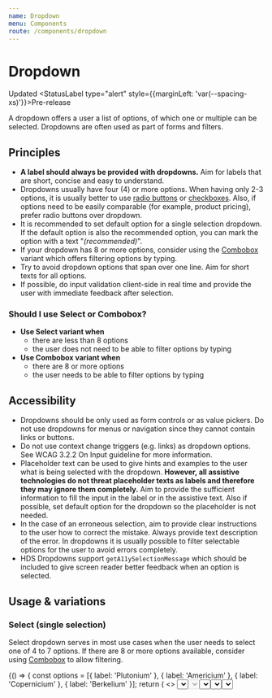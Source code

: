 ```yaml
---
name: Dropdown
menu: Components
route: /components/dropdown
---
```





# Dropdown

<StatusLabel type="error">Updated</StatusLabel> 
<StatusLabel type="alert" style={{marginLeft: 'var(--spacing-xs)'}}>Pre-release</StatusLabel>

<LargeParagraph>
  A dropdown offers a user a list of options, of which one or multiple can be selected. Dropdowns are often used as part of forms and filters.
</LargeParagraph>

## Principles

- **A label should always be provided with dropdowns.** Aim for labels that are short, concise and easy to understand.
- Dropdowns usually have four (4) or more options. When having only 2-3 options, it is usually better to use [radio buttons](/components/radio-button "Radio button documentation") or [checkboxes](/components/checkbox "Checkbox documentation"). Also, if options need to be easily comparable (for example, product pricing), prefer radio buttons over dropdown.
- It is recommended to set default option for a single selection dropdown. If the default option is also the recommended option, you can mark the option with a text "_(recommended)_".
- If your dropdown has 8 or more options, consider using the [Combobox](#combobox-single-selection) variant which offers filtering options by typing.
- Try to avoid dropdown options that span over one line. Aim for short texts for all options.
- If possible, do input validation client-side in real time and provide the user with immediate feedback after selection.

### Should I use Select or Combobox?
- **Use Select variant when**
  - there are less than 8 options
  - the user does not need to be able to filter options by typing
- **Use Combobox variant when**
  - there are 8 or more options
  - the user needs to be able to filter options by typing

## Accessibility

- Dropdowns should be only used as form controls or as value pickers. Do not use dropdowns for menus or navigation since they cannot contain links or buttons.
- Do not use context change triggers (e.g. links) as dropdown options. See <Link href="https://www.w3.org/TR/WCAG21/#on-input" external>WCAG 3.2.2 On Input guideline</Link> for more information.
- Placeholder text can be used to give hints and examples to the user what is being selected with the dropdown. **However, all assistive technologies do not threat placeholder texts as labels and therefore they may ignore them completely.** Aim to provide the sufficient information to fill the input in the label or in the assistive text. Also if possible, set default option for the dropdown so the placeholder is not needed.
- In the case of an erroneous selection, aim to provide clear instructions to the user how to correct the mistake. Always provide text description of the error. In dropdowns it is usually possible to filter selectable options for the user to avoid errors completely.
- HDS Dropdowns support `getA11ySelectionMessage` which should be included to give screen reader better feedback when an option is selected.

## Usage & variations

### Select (single selection)

Select dropdown serves in most use cases when the user needs to select one of 4 to 7 options. If there are 8 or more options available, consider using [Combobox](#combobox-single-selection) to allow filtering.

<Playground>
{() => {
  const options = [{ label: 'Plutonium' }, { label: 'Americium' }, { label: 'Copernicium' }, { label: 'Berkelium' }];
  return (
    <>
      <Select required label="Label" helper="Assistive text" placeholder="Placeholder" options={options} />
      <Select
        disabled
        label="Label"
        helper="Assistive text"
        placeholder="Placeholder"
        options={options}
        style={{ marginTop: 'var(--spacing-xs)' }}
      />
      <Select
        invalid
        required
        label="Label"
        error="Error description"
        placeholder="Placeholder"
        options={options}
        style={{ marginTop: 'var(--spacing-xs)' }}
      />
      <Select
        required
        label="Label"
        helper="Assistive text"
        placeholder="Placeholder"
        icon={<IconUser />}
        options={[{ label: 'Adam' }, { label: 'Caitlyn' }, { label: 'Jack' }, { label: 'Sally' }]}
        style={{ marginTop: 'var(--spacing-xs)' }}
      />
    </>
  )
}}
</Playground>

#### React code example:
```tsx
<Select
  required
  label="Label"
  helper="Assistive text"
  placeholder="Placeholder"
  options={[{ label: 'Plutonium' }, ...]}
/>
<Select
  disabled
  label="Label"
  helper="Assistive text"
  placeholder="Placeholder"
  options={[{ label: 'Plutonium' }, ...]}
  style={{ marginTop: 'var(--spacing-xs)' }}
/>
<Select
  invalid
  required
  label="Label"
  error="Error description"
  placeholder="Placeholder"
  options={[{ label: 'Plutonium' }, ...]}
  style={{ marginTop: 'var(--spacing-xs)' }}
/>
<Select
  required
  label="Label"
  helper="Assistive text"
  placeholder="Placeholder"
  icon={<IconUser />}
  options={[{ label: 'Adam' }, ...]}
  style={{ marginTop: 'var(--spacing-xs)' }}
/>
```

### Select (multi-selection)

Select multi-selection variant allows the user to select one or more options simultaneously. Note! Select dropdown does not feature filtering options by typing. When this feature is needed or there are a large number of options available, consider using consider using [Combobox](#combobox-multi-selection).

<Playground>
<Select
  multiselect
  required
  label="Label"
  placeholder="Placeholder"
  helper="Assistive text"
  options={[
    { label: 'Plutonium' },
    { label: 'Americium' },
    { label: 'Copernicium' },
    { label: 'Berkelium' },
  ]}
  clearButtonAriaLabel="Clear all selections"
  selectedItemRemoveButtonAriaLabel="Remove ${value}"
/>
</Playground>


#### React code example:
```tsx
<Select
  multiselect
  required
  label="Label"
  placeholder="Placeholder"
  helper="Assistive text"
  options={[{ label: 'Plutonium' }, ...]}
  clearButtonAriaLabel="Clear all selections"
  selectedItemRemoveButtonAriaLabel="Remove ${value}"
/>
```

### Combobox (single selection)

Combobox dropdown serves in most use cases when the user needs to select one from 8 or more options (up to hundreds of options). Combobox variant features filtering options by typing.

<Playground>
{() => {
  const options = [
    { label: 'Americium' },
    { label: 'Berkelium' },
    { label: 'Californium' },
    { label: 'Copernicium' },
    { label: 'Einsteinium' },
    { label: 'Fermium' },
    { label: 'Mendelevium' },
    { label: 'Plutonium' },
  ]
  return (
    <>
      <Combobox required label="Label" helper="Assistive text" placeholder="Placeholder" options={options} />
      <Combobox
        disabled
        label="Label"
        helper="Assistive text"
        placeholder="Placeholder"
        options={options}
        style={{ marginTop: 'var(--spacing-xs)' }}
      />
      <Combobox
        invalid
        required
        label="Label"
        error="Error description"
        placeholder="Placeholder"
        options={options}
        style={{ marginTop: 'var(--spacing-xs)' }}
      />
      <Combobox
        required
        label="Label"
        helper="Assistive text"
        placeholder="Placeholder"
        icon={<IconUser />}
        options={[
          { label: 'Adam' },
          { label: 'Allie' },
          { label: 'Bob' },
          { label: 'Caitlyn' },
          { label: 'Jack' },
          { label: 'Olivia' },
          { label: 'Sally' },
          { label: 'Sam' },
        ]}
        style={{ marginTop: 'var(--spacing-xs)' }}
      />
    </>
  )
}}
</Playground>

#### React code example:
```tsx
<Combobox
  required
  label="Label"
  helper="Assistive text"
  placeholder="Placeholder"
  options={[{ label: 'Americium' }...]}
/>
<Combobox
  disabled
  label="Label"
  helper="Assistive text"
  placeholder="Placeholder"
  options={[{ label: 'Americium' }...]}
  style={{ marginTop: 'var(--spacing-xs)' }}
/>
<Combobox
  invalid
  required
  label="Label"
  error="Error description"
  placeholder="Placeholder"
  options={[{ label: 'Americium' }...]}
  style={{ marginTop: 'var(--spacing-xs)' }}
/>
<Combobox
  required
  label="Label"
  helper="Assistive text"
  placeholder="Placeholder"
  icon={<IconUser />}
  options={[{ label: 'Adam' }, ...]}
  style={{ marginTop: 'var(--spacing-xs)' }}
/>
```

### Combobox (multi-selection)

Combobox multi-select variant allows the user to select one or more options simultaneously. Combobox variant features filtering options by typing.

<Playground>
<Combobox
  multiselect
  required
  label="Label"
  helper="Assistive text"
  placeholder="Placeholder"
  options={[
    { label: 'Americium' },
    { label: 'Berkelium' },
    { label: 'Californium' },
    { label: 'Copernicium' },
    { label: 'Einsteinium' },
    { label: 'Fermium' },
    { label: 'Mendelevium' },
    { label: 'Plutonium' },
  ]}
  clearButtonAriaLabel="Clear all selections"
  selectedItemRemoveButtonAriaLabel="Remove ${value}"
/>
</Playground>

#### React code example:
```tsx
<Combobox
  multiselect
  required
  label="Label"
  helper="Assistive text"
  placeholder="Placeholder"
  options={[{ label: 'Americium' }, ...]}
  clearButtonAriaLabel="Clear all selections"
  selectedItemRemoveButtonAriaLabel="Remove ${value}"
/>
```

## Demos & API

### Core

_Not included in hds-core!_

### React

[Select in hds-react](/storybook/react/?path=/story/components-dropdowns-select--default)

[Select API](/storybook/react/?path=/docs/components-dropdowns-select--default)

[Combobox in hds-react](/storybook/react/?path=/story/components-dropdowns-combobox--default)

[Combobox API](/storybook/react/?path=/docs/components-dropdowns-combobox--default)

